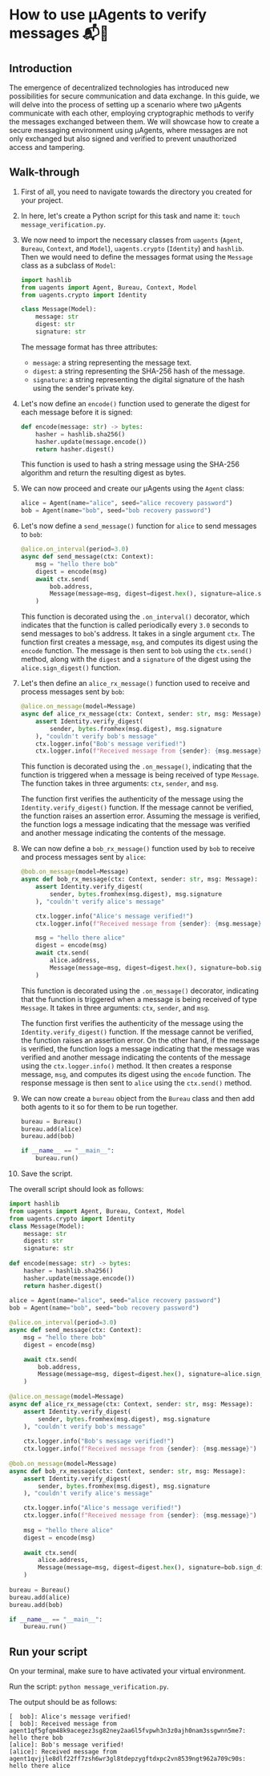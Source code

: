 # How to use μAgents to verify messages 📬🔐

## Introduction

The emergence of decentralized technologies has introduced new possibilities for secure communication and data exchange. In this guide, we will delve into the process of setting up a scenario where two μAgents communicate with each other, employing cryptographic methods to verify the messages exchanged between them. We will showcase how to create a secure messaging environment using μAgents, where messages are not only exchanged but also signed and verified to prevent unauthorized access and tampering.

## Walk-through

1. First of all, you need to navigate towards the directory you created for your project. 

2. In here, let's create a Python script for this task and name it: `touch message_verification.py`.

3. We now need to import the necessary classes from `uagents` (`Agent`, `Bureau`, `Context`, and `Model`), `uagents.crypto` (`Identity`) and `hashlib`. Then we would need to define the messages format using the `Message` class as a subclass of `Model`:

    ```py copy
    import hashlib
    from uagents import Agent, Bureau, Context, Model
    from uagents.crypto import Identity

    class Message(Model):
        message: str
        digest: str
        signature: str
    ```

   The message format has three attributes: 

    - `message`: a string representing the message text.
    - `digest`: a string representing the SHA-256 hash of the message.
    - `signature`: a string representing the digital signature of the hash using the sender's private key.

4. Let's now define an `encode()` function used to generate the digest for each message before it is signed:

    ```py copy
    def encode(message: str) -> bytes:
        hasher = hashlib.sha256()
        hasher.update(message.encode())
        return hasher.digest()
    ```

     This function is used to hash a string message using the SHA-256 algorithm and return the resulting digest as bytes. 

5. We can now proceed and create our μAgents using the `Agent` class:

    ```py copy
    alice = Agent(name="alice", seed="alice recovery password")
    bob = Agent(name="bob", seed="bob recovery password")
    ```

6. Let's now define a `send_message()` function for `alice` to send messages to `bob`:
 
    ```py copy
    @alice.on_interval(period=3.0)
    async def send_message(ctx: Context):
        msg = "hello there bob"
        digest = encode(msg)
        await ctx.send(
            bob.address,
            Message(message=msg, digest=digest.hex(), signature=alice.sign_digest(digest)),
        )
    ```

    This function is decorated using the `.on_interval()` decorator, which indicates that the function is called periodically every `3.0` seconds to send messages to `bob`'s address. It takes in a single argument `ctx`. The function first creates a message, `msg`, and computes its digest using the `encode` function. The message is then sent to `bob` using the `ctx.send()` method, along with the `digest` and a `signature` of the digest using the `alice.sign_digest()` function.

7. Let's then define an `alice_rx_message()` function used to receive and process messages sent by `bob`:

    ```py copy
    @alice.on_message(model=Message)
    async def alice_rx_message(ctx: Context, sender: str, msg: Message):
        assert Identity.verify_digest(
            sender, bytes.fromhex(msg.digest), msg.signature
        ), "couldn't verify bob's message"
        ctx.logger.info("Bob's message verified!")
        ctx.logger.info(f"Received message from {sender}: {msg.message}")
    ```

    This function is decorated using the `.on_message()`, indicating that the function is triggered when a message is being received of type `Message`. The function takes in three arguments: `ctx`, `sender`, and `msg`.

    The function first verifies the authenticity of the message using the `Identity.verify_digest()` function. If the message cannot be verified, the function raises an assertion error. Assuming the message is verified, the function logs a message indicating that the message was verified and another message indicating the contents of the message.

8. We can now define a `bob_rx_message()` function used by `bob` to receive and process messages sent by `alice`:

    ```py copy
    @bob.on_message(model=Message)
    async def bob_rx_message(ctx: Context, sender: str, msg: Message):
        assert Identity.verify_digest(
            sender, bytes.fromhex(msg.digest), msg.signature
        ), "couldn't verify alice's message"

        ctx.logger.info("Alice's message verified!")
        ctx.logger.info(f"Received message from {sender}: {msg.message}")
   
        msg = "hello there alice"
        digest = encode(msg)
        await ctx.send(
            alice.address,
            Message(message=msg, digest=digest.hex(), signature=bob.sign_digest(digest)),
        )
    ```

    This function is decorated using the `.on_message()` decorator, indicating that the function is triggered when a message is being received of type `Message`. It takes in three arguments: `ctx`, `sender`, and `msg`.

    The function first verifies the authenticity of the message using the `Identity.verify_digest()` function. If the message cannot be verified, the function raises an assertion error. On the other hand, if the message is verified, the function logs a message indicating that the message was verified and another message indicating the contents of the message using the `ctx.logger.info()` method. It then creates a response message, `msg`, and computes its digest using the `encode` function. The response message is then sent to `alice` using the `ctx.send()` method.

9. We can now create a `bureau` object from the `Bureau` class and then add both agents to it so for them to be run together.

    ```py copy
    bureau = Bureau()
    bureau.add(alice)
    bureau.add(bob)

    if __name__ == "__main__":
        bureau.run()
    ```

10. Save the script.

The overall script should look as follows: 

```py copy filename="message_verification.py"
import hashlib
from uagents import Agent, Bureau, Context, Model
from uagents.crypto import Identity
class Message(Model):
    message: str
    digest: str
    signature: str
    
def encode(message: str) -> bytes:
    hasher = hashlib.sha256()
    hasher.update(message.encode())
    return hasher.digest()
    
alice = Agent(name="alice", seed="alice recovery password")
bob = Agent(name="bob", seed="bob recovery password")

@alice.on_interval(period=3.0)
async def send_message(ctx: Context):
    msg = "hello there bob"
    digest = encode(msg)

    await ctx.send(
        bob.address,
        Message(message=msg, digest=digest.hex(), signature=alice.sign_digest(digest)),
    )
    
@alice.on_message(model=Message)
async def alice_rx_message(ctx: Context, sender: str, msg: Message):
    assert Identity.verify_digest(
        sender, bytes.fromhex(msg.digest), msg.signature
    ), "couldn't verify bob's message"
    
    ctx.logger.info("Bob's message verified!")
    ctx.logger.info(f"Received message from {sender}: {msg.message}")
    
@bob.on_message(model=Message)
async def bob_rx_message(ctx: Context, sender: str, msg: Message):
    assert Identity.verify_digest(
        sender, bytes.fromhex(msg.digest), msg.signature
    ), "couldn't verify alice's message"

    ctx.logger.info("Alice's message verified!")
    ctx.logger.info(f"Received message from {sender}: {msg.message}")
    
    msg = "hello there alice"
    digest = encode(msg)
    
    await ctx.send(
        alice.address,
        Message(message=msg, digest=digest.hex(), signature=bob.sign_digest(digest)),
    )
    
bureau = Bureau()
bureau.add(alice)
bureau.add(bob)

if __name__ == "__main__":
    bureau.run()
```

## Run your script

On your terminal, make sure to have activated your virtual environment.

Run the script: `python message_verification.py`.

The output should be as follows:

```
[  bob]: Alice's message verified!
[  bob]: Received message from agent1qf5gfqm48k9acegez3sg82ney2aa6l5fvpwh3n3z0ajh0nam3ssgwnn5me7: hello there bob
[alice]: Bob's message verified!
[alice]: Received message from agent1qvjjle8dlf22ff7zsh6wr3gl8tdepzygftdxpc2vn8539ngt962a709c90s: hello there alice
```
